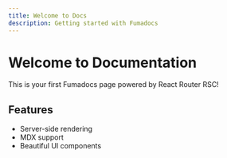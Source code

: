 ```yaml
---
title: Welcome to Docs
description: Getting started with Fumadocs
---
```


# Welcome to Documentation

This is your first Fumadocs page powered by React Router RSC!

## Features

- Server-side rendering
- MDX support
- Beautiful UI components